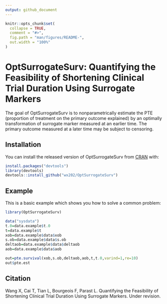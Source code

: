 ```yaml
---
output: github_document
---
```


<!-- README.md is generated from README.Rmd. Please edit that file -->

```r
knitr::opts_chunk$set(
  collapse = TRUE,
  comment = "#>",
  fig.path = "man/figures/README-",
  out.width = "100%"
)
```

# OptSurrogateSurv: Quantifying the Feasibility of Shortening Clinical Trial Duration Using Surrogate Markers

<!-- badges: start -->
<!-- badges: end -->

The goal of OptSurrogateSurv is to nonparametrically estimate the PTE (proportion of treatment on the primary outcome explained) by an optimally transformation of surrogate marker measured at an earlier time. The primary outcome measured at a later time may be subject to censoring.

## Installation

You can install the released version of OptSurrogateSurv from [CRAN](https://github.com/wx202/OptSurrogateSurv.git) with:

``` r
install.packages("devtools")
library(devtools)
devtools::install_github("wx202/OptSurrogateSurv")

```


## Example

This is a basic example which shows you how to solve a common problem:

```r
library(OptSurrogateSurv)

data("sysdata")
t.0=data.example$t.0
t=data.example$t
xob=data.example$data$xob
s.ob=data.example$data$s.ob
deltaob=data.example$data$deltaob
aob=data.example$data$aob

out=pte.survival(xob,s.ob,deltaob,aob,t,t.0,varind=1,re=10)
out$pte.est

```


## Citation

Wang X, Cai T, Tian L, Bourgeois F, Parast L. Quantifying the Feasibility of Shortening Clinical Trial Duration Using Surrogate Markers. Under revision.
<!-- What is special about using `README.Rmd` instead of just `README.md`? You can include R chunks like so: -->

<!-- ```{r cars} -->
<!-- summary(cars) -->
<!-- ``` -->

<!-- You'll still need to render `README.Rmd` regularly, to keep `README.md` up-to-date. `devtools::build_readme()` is handy for this. You could also use GitHub Actions to re-render `README.Rmd` every time you push. An example workflow can be found here: <https://github.com/r-lib/actions/tree/master/examples>. -->

<!-- You can also embed plots, for example: -->

<!-- ```{r pressure, echo = FALSE} -->
<!-- plot(pressure) -->
<!-- ``` -->

<!-- In that case, don't forget to commit and push the resulting figure files, so they display on GitHub and CRAN. -->

